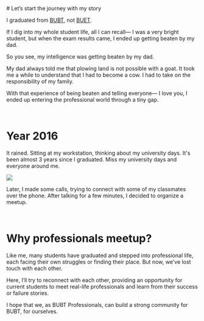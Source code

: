 
<Row center>
  <Copies>
# Let’s start the journey with my story
    
I graduated from [BUBT](https://www.bubt.edu.bd/), not [BUET](https://buet.ac.bd/).

If I dig into my whole student life, all I can recall— I was a very bright student, 
but when the exam results came, I ended up getting beaten by my dad.

So you see, my intelligence was getting beaten by my dad. 

My dad always told me that plowing land is not possible with a goat. 
It took me a while to understand that I had to become a cow.
I had to take on the responsibility of my family.

With that experience of being beaten and telling everyone— I love you, I ended up 
entering the professional world through a tiny gap.

<br />

# Year 2016

It rained. Sitting at my workstation, thinking about my university days. It's been almost 
3 years since I graduated. Miss my university days and everyone around me.

![](/work/bpm/image0.jpg)

Later, I made some calls, trying to connect with some of my classmates over the phone. 
After talking for a few minutes, I decided to organize a meetup.

<br />

# Why professionals meetup?

Like me, many students have graduated and stepped into professional life, each facing 
their own struggles or finding their place. But now, we've lost touch with each other.


Here, I’ll try to reconnect with each other, providing an opportunity for current students
to meet real-life professionals and learn from their success or failure stories.

I hope that we, as BUBT Professionals, can build a strong community for BUBT, for ourselves.
  </Copies>
</Row>

